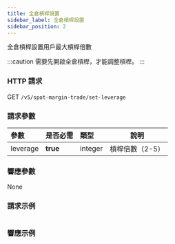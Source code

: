 ```yaml
---
title: 全倉槓桿設置
sidebar_label: 全倉槓桿設置
sidebar_position: 2
---
```

全倉槓桿設置用戶最大槓桿倍數

:::caution
需要先開啟全倉槓桿，才能調整槓桿。
:::

### HTTP 請求
GET `/v5/spot-margin-trade/set-leverage`

### 請求參數
| 參數 | 是否必需 | 類型 | 說明|
|:----- |:-------|:-----|------ |
|leverage |**true**| integer |槓桿倍數（2-5）|

### 響應參數
None

### 請求示例

<Tabs>
<TabItem value="console" label="Console">

```http

```

</TabItem>
</Tabs>

### 響應示例

<Tabs>
<TabItem value="json" label="Json">

```json

```
</TabItem>
</Tabs>
